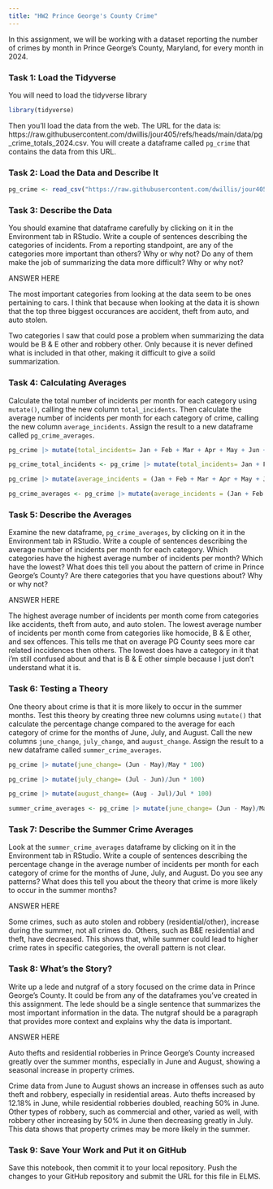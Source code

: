 ```yaml
---
title: "HW2 Prince George's County Crime"
---
```


In this assignment, we will be working with a dataset reporting the number of crimes by month in Prince George's County, Maryland, for every month in 2024. 

### Task 1: Load the Tidyverse

You will need to load the tidyverse library

```r
library(tidyverse)
```

Then you'll load the data from the web. The URL for the data is: https://raw.githubusercontent.com/dwillis/jour405/refs/heads/main/data/pg_crime_totals_2024.csv. You will create a dataframe called `pg_crime` that contains the data from this URL.

### Task 2: Load the Data and Describe It

```r
pg_crime <- read_csv("https://raw.githubusercontent.com/dwillis/jour405/refs/heads/main/data/pg_crime_totals_2024.csv")
```
### Task 3: Describe the Data

You should examine that dataframe carefully by clicking on it in the Environment tab in RStudio. Write a couple of sentences describing the categories of incidents. From a reporting standpoint, are any of the categories more important than others? Why or why not? Do any of them make the job of summarizing the data more difficult? Why or why not?

ANSWER HERE

The most important categories from looking at the data seem to be ones pertaining to cars. I think that because when looking at the data it is shown that the top three biggest occurances are accident, theft from auto, and auto stolen. 

Two categories I saw that could pose a problem when summarizing the data would be B & E other and robbery other. Only because it is never defined what is included in that other, making it difficult to give a soild summarization. 

### Task 4: Calculating Averages

Calculate the total number of incidents per month for each category using `mutate()`, calling the new column `total_incidents`. Then calculate the average number of incidents per month for each category of crime, calling the new column `average_incidents`. Assign the result to a new dataframe called `pg_crime_averages`.


```r
pg_crime |> mutate(total_incidents= Jan + Feb + Mar + Apr + May + Jun + Jul + Aug + Sep + Oct + Nov + Dec)
```
```r
pg_crime_total_incidents <- pg_crime |> mutate(total_incidents= Jan + Feb + Mar + Apr + May + Jun + Jul + Aug + Sep + Oct + Nov + Dec)
```

```r
pg_crime |> mutate(average_incidents = (Jan + Feb + Mar + Apr + May + Jun + Jul + Aug + Sep + Oct + Nov + Dec)/12)
```
```r
pg_crime_averages <- pg_crime |> mutate(average_incidents = (Jan + Feb + Mar + Apr + May + Jun + Jul + Aug + Sep + Oct + Nov + Dec)/12)
```

### Task 5: Describe the Averages

Examine the new dataframe, `pg_crime_averages`, by clicking on it in the Environment tab in RStudio. Write a couple of sentences describing the average number of incidents per month for each category. Which categories have the highest average number of incidents per month? Which have the lowest? What does this tell you about the pattern of crime in Prince George's County? Are there categories that you have questions about? Why or why not?

ANSWER HERE

The highest average number of incidents per month come from categories like accidents, theft from auto, and auto stolen. The lowest average number of incidents per month come from categories like homocide, B & E other, and sex offences. This tells me that on average PG County sees more car related inccidences then others. The lowest does have a category in it that i'm still confused about and that is B & E other simple because I just don't understand what it is.

### Task 6: Testing a Theory

One theory about crime is that it is more likely to occur in the summer months. Test this theory by creating three new columns using `mutate()` that calculate the percentage change compared to the average for each category of crime for the months of June, July, and August. Call the new columns `june_change`, `july_change`, and `august_change`. Assign the result to a new dataframe called `summer_crime_averages`.

```r
pg_crime |> mutate(june_change= (Jun - May)/May * 100)
```
```r
pg_crime |> mutate(july_change= (Jul - Jun)/Jun * 100)
```

```r
pg_crime |> mutate(august_change= (Aug - Jul)/Jul * 100)
```

```r
summer_crime_averages <- pg_crime |> mutate(june_change= (Jun - May)/May * 100) |> mutate(july_change= (Jul - Jun)/Jun * 100) |> mutate(august_change= (Aug - Jul)/Jul * 100)
```


### Task 7: Describe the Summer Crime Averages

Look at the `summer_crime_averages` dataframe by clicking on it in the Environment tab in RStudio. Write a couple of sentences describing the percentage change in the average number of incidents per month for each category of crime for the months of June, July, and August. Do you see any patterns? What does this tell you about the theory that crime is more likely to occur in the summer months?

ANSWER HERE

Some crimes, such as auto stolen and robbery (residential/other), increase during the summer, not all crimes do. Others, such as B&E residential and theft, have decreased. This shows that, while summer could lead to higher crime rates in specific categories, the overall pattern is not clear.

### Task 8: What's the Story?
Write up a lede and nutgraf of a story focused on the crime data in Prince George's County. It could be from any of the dataframes you've created in this assignment. The lede should be a single sentence that summarizes the most important information in the data. The nutgraf should be a paragraph that provides more context and explains why the data is important.

ANSWER HERE


Auto thefts and residential robberies in Prince George's County increased greatly over the summer months, especially in June and August, showing a seasonal increase in property crimes.

Crime data from June to August shows an increase in offenses such as auto theft and robbery, especially in residential areas. Auto thefts increased by 12.18% in June, while residential robberies doubled, reaching 50% in June. Other types of robbery, such as commercial and other, varied as well, with robbery other increasing by 50% in June then decreasing greatly in July. This data shows that property crimes may be more likely in the summer.

### Task 9: Save Your Work and Put it on GitHub

Save this notebook, then commit it to your local repository. Push the changes to your GitHub repository and submit the URL for this file in ELMS.
